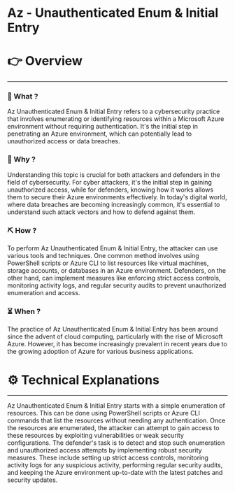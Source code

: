 # Az - Unauthenticated Enum & Initial Entry


# 👉 Overview

---

### 👀 What ?

Az Unauthenticated Enum & Initial Entry refers to a cybersecurity practice that involves enumerating or identifying resources within a Microsoft Azure environment without requiring authentication. It's the initial step in penetrating an Azure environment, which can potentially lead to unauthorized access or data breaches.


### 🧐 Why ?

Understanding this topic is crucial for both attackers and defenders in the field of cybersecurity. For cyber attackers, it's the initial step in gaining unauthorized access, while for defenders, knowing how it works allows them to secure their Azure environments effectively. In today's digital world, where data breaches are becoming increasingly common, it's essential to understand such attack vectors and how to defend against them.


### ⛏️ How ?

To perform Az Unauthenticated Enum & Initial Entry, the attacker can use various tools and techniques. One common method involves using PowerShell scripts or Azure CLI to list resources like virtual machines, storage accounts, or databases in an Azure environment. Defenders, on the other hand, can implement measures like enforcing strict access controls, monitoring activity logs, and regular security audits to prevent unauthorized enumeration and access.


### ⏳ When ?

The practice of Az Unauthenticated Enum & Initial Entry has been around since the advent of cloud computing, particularly with the rise of Microsoft Azure. However, it has become increasingly prevalent in recent years due to the growing adoption of Azure for various business applications.


# ⚙️ Technical Explanations

---

Az Unauthenticated Enum & Initial Entry starts with a simple enumeration of resources. This can be done using PowerShell scripts or Azure CLI commands that list the resources without needing any authentication. Once the resources are enumerated, the attacker can attempt to gain access to these resources by exploiting vulnerabilities or weak security configurations. The defender's task is to detect and stop such enumeration and unauthorized access attempts by implementing robust security measures. These include setting up strict access controls, monitoring activity logs for any suspicious activity, performing regular security audits, and keeping the Azure environment up-to-date with the latest patches and security updates.
